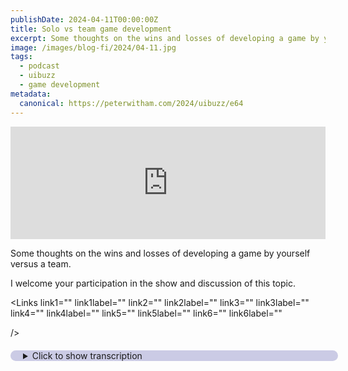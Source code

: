 ```yaml
---
publishDate: 2024-04-11T00:00:00Z
title: Solo vs team game development
excerpt: Some thoughts on the wins and losses of developing a game by yourself versus a team.
image: /images/blog-fi/2024/04-11.jpg
tags:
  - podcast
  - uibuzz
  - game development
metadata:
  canonical: https://peterwitham.com/2024/uibuzz/e64
---
```


<iframe width="100%" height="180" frameborder="no" scrolling="no" seamless="" src="https://share.transistor.fm/e/cc0780b3"></iframe>

<Player/>

Some thoughts on the wins and losses of developing a game by yourself versus a team.

I welcome your participation in the show and discussion of this topic.

<Links
  link1=""
  link1label=""
  link2=""
  link2label=""
  link3=""
  link3label=""
  link4=""
  link4label=""
  link5=""
  link5label=""
  link6=""
  link6label=""

/>

<details>
  <summary
  style="
     margin-top: 20px;
     margin-bottom: 80px;
     padding-left: 20px;
     border-radius: 10px;
     border-width: 1px;
     border-color: rgb(255,255,255,0.2);
     width: 100%;
     background-color: rgb(0, 0, 128, 0.2);
">Click to show transcription</summary>

 #### Transcription
 <cite>Peter:</cite>
<time>00:04</time>
<p>What's up, folks? Welcome to another episode of the UI Buzz podcast or videocast video watching this on YouTube. I'm your host, Peter Witham. You can find me and this podcast at peterwin.com. This episode, I'm gonna talk all about being a solo developer on a game and the wins and the losses that you get there.</p>
<cite>Peter:</cite>
<time>00:21</time>
<p>So let's dive into this. So first of all, let's start with the wins. Right? There's no committee. So there's no decision by committee.</p>
<cite>Peter:</cite>
<time>00:28</time>
<p>You get to make every decision. You get to decide how it's gonna be implemented, the timelines, the technologies you're gonna use, all of those things. It's all up to you. You get to make the shots. You get to live and die by your decisions.</p>
<cite>Peter:</cite>
<time>00:44</time>
<p>That's that's what it comes down to. Now that's a great thing. Right? Because you can change direction. You can decide to focus on a particular thing and do something else afterwards or shuffle the order of how you work on it.</p>
<cite>Peter:</cite>
<time>00:59</time>
<p>These are all great and they save a lot of time when you don't have to debate these things with people. But the downside of this is you are the only person working on it, and therefore the timeline will likely always be longer than you want it to be. I I know this from firsthand experience. Right? Desperately wanna get a game done so I can get playing it and get it out there to folks.</p>
<cite>Peter:</cite>
<time>01:22</time>
<p>Even just to, like, a semi playable state, and this can lead to frustration because you really wanna get it working. Right? You really wanna see that dream come true. It doesn't like I say, it doesn't even have to be complete, but it's dependent solely on you doing it. So those days that you don't feel like working on it, guess what?</p>
<cite>Peter:</cite>
<time>01:43</time>
<p>No progress is made. And if you decide to put it on the back burner, no progress is made. And that's fine, if you can live with that. But for me, that's very frustrating because I know that my motivation for working on projects comes and goes. And I like to when I know I'm hitting one of those high motivations for a particular project, I like to get as much work done as I can because I know it's not gonna last forever.</p>
<cite>Peter:</cite>
<time>02:08</time>
<p>Or I'm gonna have to switch to another project at some point. And so therefore, I like to ride the crest of those waves when it comes along. However, the downside can be that sometimes, hey, it happens. Right? You sort of not fully burn out, but you burn out on working on a project or you just don't want to do it for whatever numerous reasons that exist.</p>
<cite>Peter:</cite>
<time>02:28</time>
<p>Right? And that's when you have to accept the, you know, this project is gonna sit there until you come back to it. If you come back to it. It's not the problem with that. Is the longer you leave a project, it doesn't matter how well you document it and everything else.</p>
<cite>Peter:</cite>
<time>02:44</time>
<p>When you come back to it, you've got that spin up time where you have to refamiliarize yourself with it. I had this recently. I went back to my project hack game, and I'm looking at the blueprints in unreal engine, and I'm thinking to myself, what the hell is all this? Right? Where did I put this thing?</p>
<cite>Peter:</cite>
<time>03:02</time>
<p>What is that where is this array that something's pointing to? And that, again, can lead to frustration because you're now burning some of that creative upside, if you like, Trying to bring yourself back up to speed because, hey, you're the only one that knows the answers and it's gonna take a while. Now, I'm not here to tell you which one's right. I personally like working on projects by myself. However, I also very much enjoy working on projects with other people because it brings in a whole bunch of ideas and solutions to problems that I would never have thought of.</p>
<cite>Peter:</cite>
<time>03:40</time>
<p>And it's also just a great community feeling to work on something with other people. So, you know, I want to put these out here just to give you something to think about. But I just wanted to weigh up for you all the pros and cons, especially those folks who've never done any game development, and you're wondering what it's like. You know, these are the kind of things you have to deal with and some of the decisions you have to make. I recommend that, you know, if you're new to game development and you wanna get into it, just do it.</p>
<cite>Peter:</cite>
<time>04:09</time>
<p>Right? Because you have so much to learn and so many things that will go right for you and so many things that will go wrong along that learning curve. And you you wanna get into those because this will help you figure out how you wanna develop games and help you develop that path as you move forward. So either way, my recommendation is just get into it. Right?</p>
<cite>Peter:</cite>
<time>04:32</time>
<p>Those answers will come to you. For me, I'm on a bit of a creative high right now, for project hacks. So I'm working bad. I solve some problems and It's a great feeling. Right?</p>
<cite>Peter:</cite>
<time>04:42</time>
<p>There's definitely no better feeling than when you solve a problem and something that was causing you so much grief works And it's also great to celebrate that with other folks, especially if you're all, you know, working on a project together and you're all getting those wins. Different parts of the projects coming in like that as wins. And if someone has a problem, you can all focus on that problem with them. Right? Again, another upside for working with other folks.</p>
<cite>Peter:</cite>
<time>05:06</time>
<p>I would love to hear your thoughts about this whichever path you took. If you want to come and discuss this, great. Reach out to me. Peterwidham.com. There's a link in the show notes.</p>
<cite>Peter:</cite>
<time>05:15</time>
<p>Let's have a conversation about this because it comes up way more than you would think, and I certainly get a lot of people asking me about it. That's it, folks. Hope this has been helpful. If it has, you know what to do. Other than that, I will speak to you in the next episode.</p>
</details>
